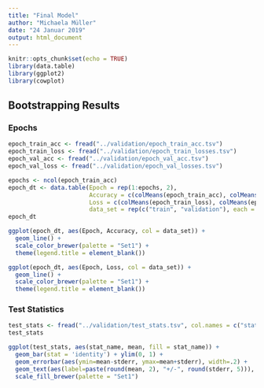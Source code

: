 ```yaml
---
title: "Final Model"
author: "Michaela Müller"
date: "24 Januar 2019"
output: html_document
---
```


```r
knitr::opts_chunk$set(echo = TRUE)
library(data.table)
library(ggplot2)
library(cowplot)
```

## Bootstrapping Results
### Epochs
```r
epoch_train_acc <- fread("../validation/epoch_train_acc.tsv")
epoch_train_loss <- fread("../validation/epoch_train_losses.tsv")
epoch_val_acc <- fread("../validation/epoch_val_acc.tsv")
epoch_val_loss <- fread("../validation/epoch_val_losses.tsv")

epochs <- ncol(epoch_train_acc)
epoch_dt <- data.table(Epoch = rep(1:epochs, 2),
                       Accuracy = c(colMeans(epoch_train_acc), colMeans(epoch_val_acc)),
                       Loss = c(colMeans(epoch_train_loss), colMeans(epoch_val_loss)),
                       data_set = rep(c("train", "validation"), each = epochs))
epoch_dt

ggplot(epoch_dt, aes(Epoch, Accuracy, col = data_set)) +
  geom_line() +
  scale_color_brewer(palette = "Set1") +
  theme(legend.title = element_blank())

ggplot(epoch_dt, aes(Epoch, Loss, col = data_set)) +
  geom_line() +
  scale_color_brewer(palette = "Set1") +
  theme(legend.title = element_blank())
```

### Test Statistics
```r
test_stats <- fread("../validation/test_stats.tsv", col.names = c("stat_name", "mean", "stderr", "confidence"))
test_stats

ggplot(test_stats, aes(stat_name, mean, fill = stat_name)) +
  geom_bar(stat = 'identity') + ylim(0, 1) +
  geom_errorbar(aes(ymin=mean-stderr, ymax=mean+stderr), width=.2) +
  geom_text(aes(label=paste(round(mean, 2), "+/-", round(stderr, 5))), vjust=-0.8, size=3.5) +
  scale_fill_brewer(palette = "Set1")
```

